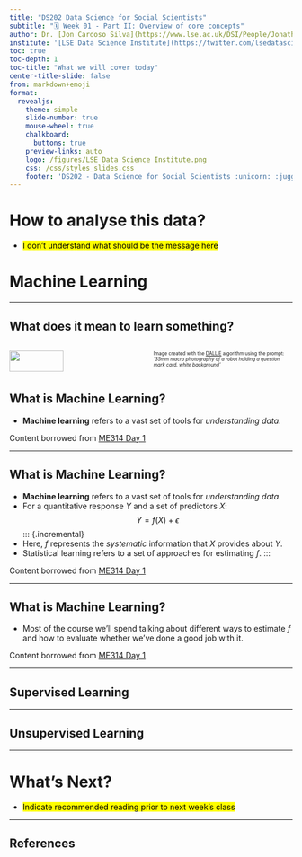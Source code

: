 ---
title: "DS202 Data Science for Social Scientists"
subtitle: "🗓️ Week 01 - Part II: Overview of core concepts"
author: Dr. [Jon Cardoso Silva](https://www.lse.ac.uk/DSI/People/Jonathan-Cardoso-Silva)
institute: '[LSE Data Science Institute](https://twitter.com/lsedatascience)'
toc: true
toc-depth: 1
toc-title: "What we will cover today"
center-title-slide: false
from: markdown+emoji
format:
  revealjs: 
    theme: simple
    slide-number: true
    mouse-wheel: true
    chalkboard: 
      buttons: true
    preview-links: auto
    logo: /figures/LSE Data Science Institute.png
    css: /css/styles_slides.css
    footer: 'DS202 - Data Science for Social Scientists :unicorn: :juggling_person:'
---

# How to analyse this data?

- <mark class="todo">I don't understand what should be the message here</mark>

# Machine Learning 

---

## What does it mean to learn something?

:::: {.columns}

::: {.column width="70%"}
![](/figures/week01/dalle_robot_holding_question_mark.png){.absolute height="80%"}
:::

::: {.column width="30%"}
:::


::: footer 
[Image created with the [DALL·E](https://openai.com/blog/dall-e/) algorithm using the prompt: _'35mm macro photography of a robot holding a question mark card, white background'_]{style="font-size:0.6em;"}
:::

::::

## What is Machine Learning?

::: {.incremental}
-  **Machine learning** refers to a vast set of tools for *understanding data*.
:::

::: {.notes}
Content borrowed from [ME314 Day 1](https://github.com/lse-me314/lectures)
:::

---

## What is Machine Learning?

-  **Machine learning** refers to a vast set of tools for *understanding data*.
-  For a quantitative response $Y$ and a set of predictors $X$:
$$
Y = f(X) + \epsilon 
$$
::: {.incremental}
-  Here, $f$ represents the *systematic* information that $X$ provides about $Y$. 
-  Statistical learning refers to a set of approaches for estimating $f$.
:::

::: {.notes}
Content borrowed from [ME314 Day 1](https://github.com/lse-me314/lectures)
:::

----

## What is Machine Learning?

-  Most of the course we'll spend talking about different ways to estimate $f$ and how to evaluate whether we've done a good job with it.

::: {.notes}
Content borrowed from [ME314 Day 1](https://github.com/lse-me314/lectures)
:::
----

## Supervised Learning

----

## Unsupervised Learning

----


# What's Next?

- <mark class="todo"> Indicate recommended reading prior to next week's class </mark>

---
## References

::: {#refs}
:::
